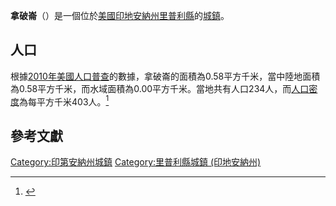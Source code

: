 {{noteTA
|G1=USState
|G2=地名
|G3=Unit
}}
{{Infobox settlement
|name            = 拿破崙
|native_name = Napoleon
|settlement_type          = [[鎮|城鎮]]
|image_skyline            = Napoleon, Indiana.jpg
|imagesize                = 250px
|image_map                = Ripley County Indiana Incorporated and Unincorporated areas Napoleon Highlighted 1852002.svg
|mapsize                  = 250px
|subdivision_type         = [[世界政區索引|國家]]
|subdivision_type1        = [[美国州份|州份]]
|subdivision_type2        = [[印地安納州行政區劃|縣]]
|subdivision_name         = [[美国|美国]]
|subdivision_name1        = [[印地安納州|印地安納州]]
|subdivision_name2        = [[里普利縣_(印地安納州)|里普利縣]]
|elevation_ft             = 965
|elevation_m              = 294
|timezone                 = [[北美东部时区|CST]]
|area_total_km2           = 0.58
|area_land_km2            = 0.58
|area_water_km2           = 0.00
|area_total_sq_mi         = 
|area_land_sq_mi          = 
|area_water_sq_mi         = 
|population_as_of         = [[2010年美國人口普查|2010]]
|population_footnotes     = 
|population_total         = 234
|population_density_km2   = auto
|population_density_sq_mi = auto
|utc_offset               = -5
|coordinates              = {{coord|39|12|15|N|85|19|43|W|display=inline,title}}
| coor_pinpoint           = 
| coordinates_footnotes   = 
|timezone_DST             = EDT
|utc_offset_DST           = -4
|postal_code_type         = [[美國郵區編號|郵區編號]]
|postal_code              = 47034
|area_code                = {{link-en|电话区号812|Area code 812|812}}
|blank_name = [[地名信息系统|GNIS ID]]
|blank_info = 439935<ref name="GNIS">{{cite gnis|439935|Napoleon}}</ref>
}}
'''拿破崙'''（{{lang-en|Napoleon}}）是一個位於[[美國|美國]][[印地安納州|印地安納州]][[里普利縣_(印地安納州)|里普利縣]]的[[鎮|城鎮]]。

== 人口 ==
根據[[2010年美國人口普查|2010年美國人口普查]]的數據，拿破崙的面積為0.58平方千米，當中陸地面積為0.58平方千米，而水域面積為0.00平方千米。當地共有人口234人，而[[人口密度|人口密度]]為每平方千米403人。<ref name="GR8">{{cite web|url=http://factfinder2.census.gov|publisher=[[美国人口调查局|美国人口调查局]]|accessdate=2011-05-14|title=American FactFinder|archive-date=2013-09-11|archive-url=https://web.archive.org/web/20130911234518/http://factfinder2.census.gov/|dead-url=no}}</ref>

== 參考文獻 ==
{{reflist}}
{{里普利縣 (印地安納州)}}
{{Indiana-geo-stub}}
{{DEFAULTSORT:Napoleon, Indiana}}
[[Category:印第安納州城鎮|Category:印第安納州城鎮]]
[[Category:里普利縣城鎮_(印地安納州)|Category:里普利縣城鎮 (印地安納州)]]